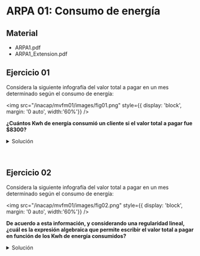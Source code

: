 
# ARPA 01: Consumo de energía

## Material

- <ExternalLink href='/inacap/mvfm01/docs/ARPA11.pdf'>ARPA1.pdf</ExternalLink>
- <ExternalLink href='/inacap/mvfm01/docs/ARPA11_Extension.pdf'>ARPA1_Extension.pdf</ExternalLink>

## Ejercicio 01
Considera la siguiente infografía del valor total a pagar en un mes determinado según el consumo de energía:

<img
	src="/inacap/mvfm01/images/fig01.png"
	style={{ display: 'block', margin: '0 auto', width:'60%'}}
/>
<br/>

**¿Cuántos Kwh de energía consumió un cliente si el valor total a pagar fue $8300?**

<details>
    <summary>Solución</summary>

1. Se convierte el infograma a tabla, y se determinan los puntos a graficar.

|Cantidad Kwh|Costo mensual|Coordenadas|
|---|---|---|
|1|1100|A = (1, 1100)|
|2|1300|B = (2, 1300)|
|3|1500|C = (3, 1500)|

2. Se genera la función $f(x)$ mediante el comando `AjustePolinómico(l1,n)`
3. Se encuentra el valor de $x$ para $f(x) = 8300$ mediante el comando `Resuelve(f(x) = a)`

<img
	src="/inacap/mvfm01/images/fig03.png"
	style={{ display: 'block', margin: '0 auto', width:'100%'}}
/>
<br/>

$\therefore$ Si el valor total a pagar fue de \$$8300$ , el cliente consumió $37$ Kwh.
</details><br/><br/>

## Ejercicio 02
Considera la siguiente infografía del valor total a pagar en un mes determinado según el consumo de energía:

<img
	src="/inacap/mvfm01/images/fig02.png"
	style={{ display: 'block', margin: '0 auto', width:'60%'}}
/>
<br/>

**De acuerdo a esta información, y considerando una regularidad lineal, ¿cuál es la expresión algebraica que permite escribir el valor total a pagar en función de los Kwh de energía consumidos?**

<details>
    <summary>Solución</summary>

1. Se convierte el infograma a tabla, y se determinan los puntos a graficar.

|Cantidad Kwh|Costo mensual|Coordenadas|
|---|---|---|
|2|1400|A = (2, 1400)|
|5|1800|B = (5, 1800)|


2. Se genera la función $f(x)$ mediante el comando `AjustePolinómico(l1,n)`

<img
	src="/inacap/mvfm01/images/fig04.png"
	style={{ display: 'block', margin: '0 auto', width:'100%'}}
/>
<br/>

$\therefore$ La expresión algebraica que permite escribir el valor total a pagar en función de los Kwh consumidos es:

$$
\begin{aligned}
    f(x) \approx 133,33 \cdot x + 1133,33
\end{aligned}
$$

Donde:

- $f(x)$ es el valor total mensual a pagar.
- $x$ es la cantidad de Kwh consumida al mes.
</details>
